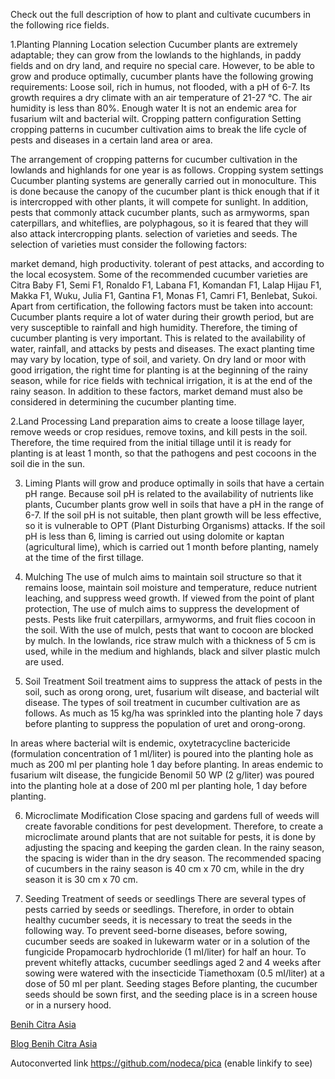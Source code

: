 
Check out the full description of how to plant and cultivate cucumbers in the following rice fields.

1.Planting Planning
Location selection
Cucumber plants are extremely adaptable; they can grow from the lowlands to the highlands, in paddy fields and on dry land, and require no special care.
However, to be able to grow and produce optimally, cucumber plants have the following growing requirements:
Loose soil, rich in humus, not flooded, with a pH of 6-7.
Its growth requires a dry climate with an air temperature of 21-27 °C.
The air humidity is less than 80%.
Enough water
It is not an endemic area for fusarium wilt and bacterial wilt.
Cropping pattern configuration
Setting cropping patterns in cucumber cultivation aims to break the life cycle of pests and diseases in a certain land area or area.

The arrangement of cropping patterns for cucumber cultivation in the lowlands and highlands for one year is as follows.
Cropping system settings
Cucumber planting systems are generally carried out in monoculture. This is done because the canopy of the cucumber plant is thick enough that if it is intercropped with other plants, it will compete for sunlight.
In addition, pests that commonly attack cucumber plants, such as armyworms, span caterpillars, and whiteflies, are polyphagous, so it is feared that they will also attack intercropping plants.
selection of varieties and seeds.
The selection of varieties must consider the following factors:

market demand,
high productivity.
tolerant of pest attacks, and
according to the local ecosystem.
Some of the recommended cucumber varieties are Citra Baby F1, Semi F1, Ronaldo F1, Labana F1, Komandan F1, Lalap Hijau F1, Makka F1, Wuku, Julia F1, Gantina F1, Monas F1, Camri F1, Benlebat, Sukoi.
Apart from certification, the following factors must be taken into account:
Cucumber plants require a lot of water during their growth period, but are very susceptible to rainfall and high humidity.
Therefore, the timing of cucumber planting is very important. This is related to the availability of water, rainfall, and attacks by pests and diseases. The exact planting time may vary by location, type of soil, and variety.
On dry land or moor with good irrigation, the right time for planting is at the beginning of the rainy season, while for rice fields with technical irrigation, it is at the end of the rainy season.
In addition to these factors, market demand must also be considered in determining the cucumber planting time.

2.Land Processing
Land preparation aims to create a loose tillage layer, remove weeds or crop residues, remove toxins, and kill pests in the soil.
Therefore, the time required from the initial tillage until it is ready for planting is at least 1 month, so that the pathogens and pest cocoons in the soil die in the sun.

3. Liming
Plants will grow and produce optimally in soils that have a certain pH range. Because soil pH is related to the availability of nutrients like plants,
Cucumber plants grow well in soils that have a pH in the range of 6-7. If the soil pH is not suitable, then plant growth will be less effective, so it is vulnerable to OPT (Plant Disturbing Organisms) attacks.
If the soil pH is less than 6, liming is carried out using dolomite or kaptan (agricultural lime), which is carried out 1 month before planting, namely at the time of the first tillage.

4. Mulching
The use of mulch aims to maintain soil structure so that it remains loose, maintain soil moisture and temperature, reduce nutrient leaching, and suppress weed growth.
If viewed from the point of plant protection, The use of mulch aims to suppress the development of pests. Pests like fruit caterpillars, armyworms, and fruit flies cocoon in the soil.
With the use of mulch, pests that want to cocoon are blocked by mulch. In the lowlands, rice straw mulch with a thickness of 5 cm is used, while in the medium and highlands, black and silver plastic mulch are used.

5. Soil Treatment
Soil treatment aims to suppress the attack of pests in the soil, such as orong orong, uret, fusarium wilt disease, and bacterial wilt disease.
The types of soil treatment in cucumber cultivation are as follows.
As much as 15 kg/ha was sprinkled into the planting hole 7 days before planting to suppress the population of uret and orong-orong.

In areas where bacterial wilt is endemic, oxytetracycline bactericide (formulation concentration of 1 ml/liter) is poured into the planting hole as much as 200 ml per planting hole 1 day before planting.
In areas endemic to fusarium wilt disease, the fungicide Benomil 50 WP (2 g/liter) was poured into the planting hole at a dose of 200 ml per planting hole, 1 day before planting.




6. Microclimate Modification
Close spacing and gardens full of weeds will create favorable conditions for pest development.
Therefore, to create a microclimate around plants that are not suitable for pests, it is done by adjusting the spacing and keeping the garden clean. In the rainy season, the spacing is wider than in the dry season.
The recommended spacing of cucumbers in the rainy season is 40 cm x 70 cm, while in the dry season it is 30 cm x 70 cm.

7. Seeding
Treatment of seeds or seedlings
There are several types of pests carried by seeds or seedlings. Therefore, in order to obtain healthy cucumber seeds, it is necessary to treat the seeds in the following way.
To prevent seed-borne diseases, before sowing, cucumber seeds are soaked in lukewarm water or in a solution of the fungicide Propamocarb hydrochloride (1 mI/liter) for half an hour.
To prevent whitefly attacks, cucumber seedlings aged 2 and 4 weeks after sowing were watered with the insecticide Tiamethoxam (0.5 mI/liter) at a dose of 50 ml per plant.
Seeding stages
Before planting, the cucumber seeds should be sown first, and the seeding place is in a screen house or in a nursery hood.

[Benih Citra Asia](https://www.benihcitraasia.co.id/ "benih citra asia, bintang asia, harga benih , benih jagung, benih padi!")

[Blog Benih Citra Asia](https://www.blog.benihcitraasia.co.id/ "benih citra asia, bintang asia, harga benih , benih jagung, benih padi!")

Autoconverted link https://github.com/nodeca/pica (enable linkify to see)
